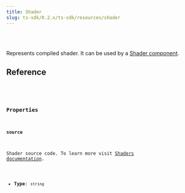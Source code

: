 ```yaml
---
title: Shader
slug: ts-sdk/0.2.x/ts-sdk/resources/shader
---
```



<Badge text="Node.js" variant="tip" size="large" />

<br />

<br />

Represents compiled shader. It can be used by a [Shader component](/ts-sdk/0.2.x/components/shader).

## Reference

<CollapsibleDetails summaryTitle="Type definitions" open>
  <Code
    code={`
type Shader = {
  source: string;
}
`}
    lang="tsx"
  />
</CollapsibleDetails>

### Properties

#### source

Shader source code. To learn more visit [Shaders documentation](/ts-sdk/0.2.x/fundamentals/concepts/shaders).

* **Type**: `string`
